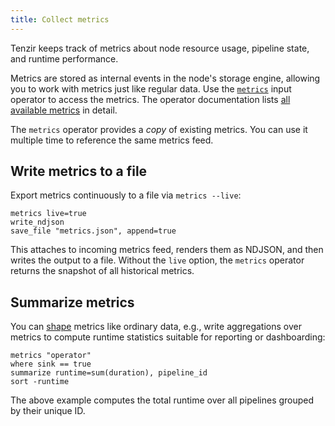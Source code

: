 ```yaml
---
title: Collect metrics
---
```


Tenzir keeps track of metrics about node resource usage, pipeline state, and
runtime performance.

Metrics are stored as internal events in the node's storage engine, allowing you
to work with metrics just like regular data. Use the
[`metrics`](../tql2/operators/metrics.md) input operator to access the metrics.
The operator documentation lists [all available
metrics](../tql2/operators/metrics#schemas) in detail.

The `metrics` operator provides a *copy* of existing metrics. You can use it
multiple time to reference the same metrics feed.

## Write metrics to a file

Export metrics continuously to a file via `metrics --live`:

```tql
metrics live=true
write_ndjson
save_file "metrics.json", append=true
```

This attaches to incoming metrics feed, renders them as NDJSON, and then writes
the output to a file. Without the `live` option, the `metrics` operator returns
the snapshot of all historical metrics.

## Summarize metrics

You can [shape](../usage/shape-data/README.md) metrics like ordinary data,
e.g., write aggregations over metrics to compute runtime statistics suitable for
reporting or dashboarding:

```tql
metrics "operator"
where sink == true
summarize runtime=sum(duration), pipeline_id
sort -runtime
```

The above example computes the total runtime over all pipelines grouped by their
unique ID.
